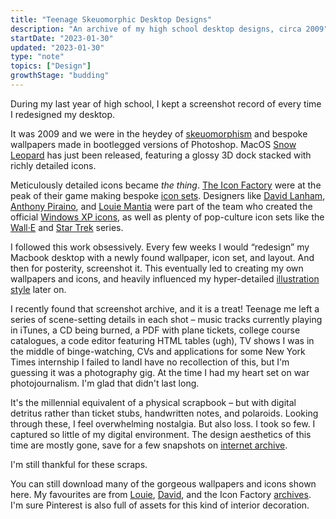 ```yaml
---
title: "Teenage Skeuomorphic Desktop Designs"
description: "An archive of my high school desktop designs, circa 2009"
startDate: "2023-01-30"
updated: "2023-01-30"
type: "note"
topics: ["Design"]
growthStage: "budding"
---
```



<IntroParagraph>During my last year of high school, I kept a screenshot record of every time I redesigned my desktop.</IntroParagraph>

It was 2009 and we were in the heydey of [skeuomorphism](https://medium.com/design-warp/skeuomorphism-design-we-learned-to-outgrow-8a24895a80d0) and bespoke wallpapers made in bootlegged versions of Photoshop. MacOS [Snow Leopard](https://en.wikipedia.org/wiki/Mac_OS_X_Snow_Leopard) has just been released, featuring a glossy 3D dock stacked with richly detailed icons.

<BasicImage
	framed
	width="800px"
	src="/images/posts/teenage-desktop/snowleopard.jpg"
	alt="MacOS Snow Leopard complete with shiny 3D dock"
	showalt
/>

Meticulously detailed icons became _the thing_. [The Icon Factory](https://design.iconfactory.com/) were at the peak of their game making bespoke [icon sets](https://freeware.iconfactory.com/icons). Designers like [David Lanham](https://dlanham.com/), [Anthony Piraino](https://anthonypiraino.com/), and [Louie Mantia](https://louiemantia.com/) were part of the team who created the official [Windows XP icons](https://web.archive.org/web/20060821175816/http://iconfactory.com/design/detail/windows_xp), as well as plenty of pop-culture icon sets like the [Wall·E](https://freeware.iconfactory.com/preview/walle) and [Star Trek](https://freeware.iconfactory.com/preview/trxi) series.

<BasicImage
	width="800px"
	margin="0.5rem auto 4rem"
	src="/images/posts/teenage-desktop/icon-factory.jpg"
	alt="Icons designed by the Icon Factory"
	showalt
	sourceUrl="https://design.iconfactory.com/"
	sourceTitle="© Iconfactory"
/>

I followed this work obsessively. Every few weeks I would “redesign” my Macbook desktop with a newly found wallpaper, icon set, and layout. And then for posterity, screenshot it. This eventually led to creating my own wallpapers and icons, and heavily influenced my hyper-detailed [illustration style](/egghead-courses) later on.

I recently found that screenshot archive, and it is a treat! Teenage me left a series of scene-setting details in each shot – music tracks currently playing in iTunes, a CD being burned, a PDF with plane tickets, college course catalogues, a code editor featuring HTML tables (ugh), TV shows I was in the middle of binge-watching, CVs and applications for some New York Times internship I failed to land<Footnote idName={1}>I have no recollection of this, but I'm guessing it was a photography gig. At the time I had my heart set on war photojournalism. I'm glad that didn't last long.</Footnote>

It's the millennial equivalent of a physical scrapbook – but with digital detritus rather than ticket stubs, handwritten notes, and polaroids. Looking through these, I feel overwhelming nostalgia. But also loss. I took so few. I captured so little of my digital environment. The design aesthetics of this time are mostly gone, save for a few snapshots on [internet archive](https://archive.org/).

I'm still thankful for these scraps.

<Spacer size="xs" />

<BasicImage
	framed
	width="1200px"
	src="/images/posts/teenage-desktop/teen-desktop-1.jpg"
	alt="A screenshot of my desktop"
/>

<BasicImage
	framed
	width="1200px"
	src="/images/posts/teenage-desktop/teen-desktop-2.jpg"
	alt="A screenshot of my desktop"
/>

<BasicImage
	framed
	width="1200px"
	src="/images/posts/teenage-desktop/teen-desktop-3.jpg"
	alt="A screenshot of my desktop"
/>

<BasicImage
	framed
	width="1200px"
	src="/images/posts/teenage-desktop/teen-desktop-4.jpg"
	alt="A screenshot of my desktop"
/>

<BasicImage
	framed
	width="1200px"
	src="/images/posts/teenage-desktop/teen-desktop-5.jpg"
	alt="A screenshot of my desktop"
/>

<BasicImage
	framed
	width="1200px"
	src="/images/posts/teenage-desktop/teen-desktop-6.jpg"
	alt="A screenshot of my desktop"
/>

<BasicImage
	framed
	width="1200px"
	src="/images/posts/teenage-desktop/teen-desktop-7.jpg"
	alt="A screenshot of my desktop"
/>

<BasicImage
	framed
	width="1200px"
	src="/images/posts/teenage-desktop/teen-desktop-8.jpg"
	alt="A screenshot of my desktop"
/>

<BasicImage
	framed
	width="1200px"
	src="/images/posts/teenage-desktop/teen-desktop-9.jpg"
	alt="A screenshot of my desktop"
/>

<BasicImage
	framed
	width="1200px"
	src="/images/posts/teenage-desktop/teen-desktop-10.jpg"
	alt="A screenshot of my desktop"
/>

<BasicImage
	framed
	width="1200px"
	src="/images/posts/teenage-desktop/teen-desktop-12.jpg"
	alt="A screenshot of my desktop"
/>

<BasicImage
	framed
	width="1200px"
	src="/images/posts/teenage-desktop/teen-desktop-13.jpg"
	alt="A screenshot of my desktop"
/>

<BasicImage
	framed
	width="1200px"
	src="/images/posts/teenage-desktop/teen-desktop-14.jpg"
	alt="A screenshot of my desktop"
/>

<BasicImage
	framed
	width="1200px"
	src="/images/posts/teenage-desktop/teen-desktop-15.jpg"
	alt="..."
/>

<BasicImage
	framed
	width="1200px"
	src="/images/posts/teenage-desktop/teen-desktop-16.jpg"
	alt="..."
/>

<BasicImage
	framed
	width="1200px"
	src="/images/posts/teenage-desktop/teen-desktop-17.jpg"
	alt="..."
/>

<BasicImage
	framed
	width="1200px"
	src="/images/posts/teenage-desktop/teen-desktop-18.jpg"
	alt="..."
/>

<BasicImage
	framed
	width="1200px"
	src="/images/posts/teenage-desktop/teen-desktop-19.jpg"
	alt="..."
/>

<BasicImage
	framed
	width="1200px"
	src="/images/posts/teenage-desktop/teen-desktop-20.jpg"
	alt="..."
/>

You can still download many of the gorgeous wallpapers and icons shown here. My favourites are from [Louie](http://louie.world/wallpapers/), [David](https://dlanham.com/), and the Icon Factory [archives](https://freeware.iconfactory.com/). I'm sure Pinterest is also full of assets for this kind of interior decoration.
